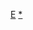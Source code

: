 
{{asbox
| image = SE-asia.png
| subject = 
| qualifier = 与東南亞人物相关
| category = 東南亞人物小作品
| name = Template:東南亞人物小作品
}}<noinclude>
[[Category:亞洲人物小作品模板|E]]
[[Category:東南亞人物小作品|*]]
</noinclude>